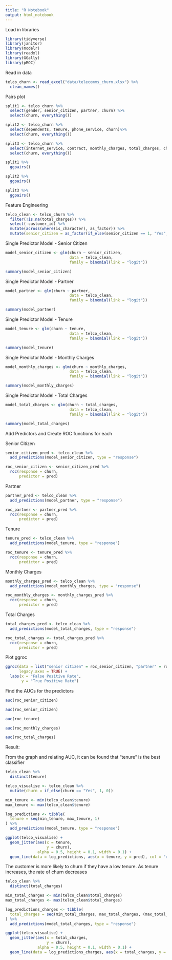 ```yaml
---
title: "R Notebook"
output: html_notebook
---
```


Load in libraries
```r
library(tidyverse)
library(janitor)
library(modelr)
library(readxl)
library(GGally)
library(pROC)
```


Read in data
```r
telco_churn <- read_excel("data/telecomms_churn.xlsx") %>% 
  clean_names()
```


Pairs plot
```r
split1 <- telco_churn %>%
  select(gender, senior_citizen, partner, churn) %>% 
  select(churn, everything())

split2 <- telco_churn %>%
  select(dependents, tenure, phone_service, churn)%>% 
  select(churn, everything())

split3 <- telco_churn %>%
  select(internet_service, contract, monthly_charges, total_charges, churn)%>% 
  select(churn, everything())
```


```r
split1 %>% 
  ggpairs()

split2 %>% 
  ggpairs()

split3 %>% 
  ggpairs()
```


Feature Engineering
```r
telco_clean <- telco_churn %>%
  filter(!is.na(total_charges)) %>% 
  select(-customer_id) %>% 
  mutate(across(where(is_character), as_factor)) %>%
  mutate(senior_citizen = as_factor(if_else(senior_citizen == 1, "Yes", "No")))
```

Single Predictor Model - Senior Citizen
```r
model_senior_citizen <- glm(churn ~ senior_citizen,
                            data = telco_clean,
                            family = binomial(link = "logit"))

summary(model_senior_citizen)
```


Single Predictor Model - Partner
```r
model_partner <- glm(churn ~ partner,
                            data = telco_clean,
                            family = binomial(link = "logit"))

summary(model_partner)
```


Single Predictor Model - Tenure
```r
model_tenure <- glm(churn ~ tenure,
                            data = telco_clean,
                            family = binomial(link = "logit"))

summary(model_tenure)
```


Single Predictor Model - Monthly Charges
```r
model_monthly_charges <- glm(churn ~ monthly_charges,
                            data = telco_clean,
                            family = binomial(link = "logit"))

summary(model_monthly_charges)
```


Single Predictor Model - Total Charges
```r
model_total_charges <- glm(churn ~ total_charges,
                            data = telco_clean,
                            family = binomial(link = "logit"))

summary(model_total_charges)
```


Add Predictors and Create ROC functions for each

Senior Citizen
```r
senior_citizen_pred <- telco_clean %>% 
  add_predictions(model_senior_citizen, type = "response")

roc_senior_citizen <- senior_citizen_pred %>% 
  roc(response = churn,
      predictor = pred)
```


Partner
```r
partner_pred <- telco_clean %>% 
  add_predictions(model_partner, type = "response")

roc_partner <- partner_pred %>% 
  roc(response = churn,
      predictor = pred)
```


Tenure
```r
tenure_pred <- telco_clean %>% 
  add_predictions(model_tenure, type = "response")

roc_tenure <- tenure_pred %>% 
  roc(response = churn,
      predictor = pred)
```


Monthly Charges
```r
monthly_charges_pred <- telco_clean %>% 
  add_predictions(model_monthly_charges, type = "response")

roc_monthly_charges <- monthly_charges_pred %>% 
  roc(response = churn,
      predictor = pred)
```


Total Charges
```r
total_charges_pred <- telco_clean %>% 
  add_predictions(model_total_charges, type = "response")

roc_total_charges <- total_charges_pred %>% 
  roc(response = churn,
      predictor = pred)
```


Plot ggroc
```r
ggroc(data = list("senior citizen" = roc_senior_citizen, "partner" = roc_partner, "tenure" = roc_tenure, "monthly charges" = roc_monthly_charges, "total charges" = roc_total_charges),
      legacy.axes = TRUE) +
  labs(x = "False Positive Rate",
       y = "True Positive Rate")
```

Find the AUCs for the predictors
```r
auc(roc_senior_citizen)

auc(roc_senior_citizen)

auc(roc_tenure)

auc(roc_monthly_charges)

auc(roc_total_charges)
```

Result:

From the graph and relating AUC, it can be found that "tenure" is the best classifier


```r
telco_clean %>% 
  distinct(tenure)
```


```r
telco_visualise <- telco_clean %>%
  mutate(churn = if_else(churn == "Yes", 1, 0))
```


```r
min_tenure <- min(telco_clean$tenure)
max_tenure <- max(telco_clean$tenure)

log_predictions <- tibble(
  tenure = seq(min_tenure, max_tenure, 1)
) %>% 
  add_predictions(model_tenure, type = "response")

ggplot(telco_visualise) +
  geom_jitter(aes(x = tenure,
                  y = churn),
              alpha = 0.5, height = 0.1, width = 0.1) +
  geom_line(data = log_predictions, aes(x = tenure, y = pred), col = "red")
```

The customer is more likely to churn if they have a low tenure. As tenure increases, the rate of churn decreases


```r
telco_clean %>% 
  distinct(total_charges)
```


```r
min_total_charges <- min(telco_clean$total_charges)
max_total_charges <- max(telco_clean$total_charges)

log_predictions_charges <- tibble(
  total_charges = seq(min_total_charges, max_total_charges, (max_total_charges - min_total_charges) / 6500)
) %>% 
  add_predictions(model_total_charges, type = "response")

ggplot(telco_visualise) +
  geom_jitter(aes(x = total_charges,
                  y = churn),
              alpha = 0.5, height = 0.1, width = 0.1) +
  geom_line(data = log_predictions_charges, aes(x = total_charges, y = pred), col = "red")
```










